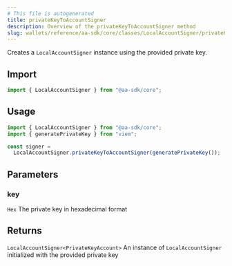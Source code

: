 ```yaml
---
# This file is autogenerated
title: privateKeyToAccountSigner
description: Overview of the privateKeyToAccountSigner method
slug: wallets/reference/aa-sdk/core/classes/LocalAccountSigner/privateKeyToAccountSigner
---
```


Creates a `LocalAccountSigner` instance using the provided private key.

## Import

```ts
import { LocalAccountSigner } from "@aa-sdk/core";
```

## Usage

```ts
import { LocalAccountSigner } from "@aa-sdk/core";
import { generatePrivateKey } from "viem";

const signer =
  LocalAccountSigner.privateKeyToAccountSigner(generatePrivateKey());
```

## Parameters

### key

`Hex`
The private key in hexadecimal format

## Returns

`LocalAccountSigner<PrivateKeyAccount>`
An instance of `LocalAccountSigner` initialized with the provided private key
